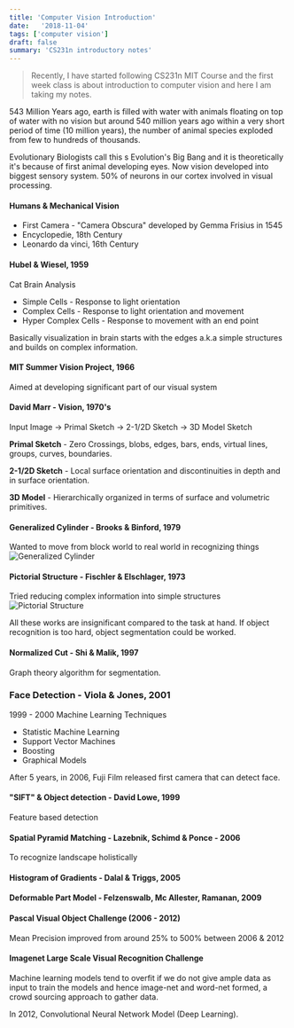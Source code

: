 ```yaml
---
title: 'Computer Vision Introduction'
date:   '2018-11-04'
tags: ['computer vision']
draft: false
summary: 'CS231n introductory notes' 
---
```


>Recently, I have started following CS231n MIT Course and the first week class is about introduction to computer vision and here I am taking my notes.

543 Million Years ago, earth is filled with water with animals floating on top of water with no vision but around 540 million years ago within a very short period of time (10 million years), the number of animal species exploded from few to hundreds of thousands.  

Evolutionary Biologists call this s Evolution's Big Bang and it is theoretically it's because of first animal developing eyes. Now vision developed into biggest sensory system. 50% of neurons in our cortex involved in visual processing.

#### Humans & Mechanical Vision
<ul>
<li>First Camera - "Camera Obscura" developed by Gemma Frisius in 1545</li>
<li>Encyclopedie, 18th Century</li>
<li>Leonardo da vinci, 16th Century</li>
</ul>

#### Hubel & Wiesel, 1959
Cat Brain Analysis
<ul>
<li>Simple Cells - Response to light orientation</li>
<li>Complex Cells - Response to light orientation and movement </li>
<li>Hyper Complex Cells - Response to movement with an end point</li>
</ul>

Basically visualization in brain starts with the edges a.k.a simple structures and builds on complex information.

#### MIT Summer Vision Project, 1966
Aimed at developing significant part of our visual system

#### David Marr - Vision, 1970's
Input Image -> Primal Sketch -> 2-1/2D Sketch -> 3D Model Sketch

**Primal Sketch** - Zero Crossings, blobs, edges, bars, ends, virtual lines, groups, curves, boundaries.

**2-1/2D Sketch** - Local surface orientation and discontinuities in depth and in surface orientation.

**3D Model** - Hierarchically organized in terms of surface and volumetric primitives.


#### Generalized Cylinder - Brooks & Binford, 1979
Wanted to move from block world to real world in recognizing things
<img src="/static/images/notebook-images/vision/generalizedcylinder.png" alt="Generalized Cylinder" />

#### Pictorial Structure - Fischler & Elschlager, 1973
Tried reducing complex information into simple structures
<img src="/static/images/notebook-images/vision/pictorialstructure.png" alt="Pictorial Structure" />


All these works are insignificant compared to the task at hand. If object recognition is too hard, object segmentation could be worked.

#### Normalized Cut - Shi & Malik, 1997
Graph theory algorithm for segmentation.

### Face Detection - Viola & Jones, 2001
1999 - 2000 Machine Learning Techniques
<ul>
<li> Statistic Machine Learning</li>
<li>Support Vector Machines</li>
<li>Boosting</li>
<li>Graphical Models</li>
</ul>

After 5 years, in 2006, Fuji Film released first camera that can detect face.

#### "SIFT" & Object detection - David Lowe, 1999 
Feature based detection

#### Spatial Pyramid Matching - Lazebnik, Schimd & Ponce - 2006
To recognize landscape holistically

#### Histogram of Gradients - Dalal & Triggs, 2005

#### Deformable Part Model - Felzenswalb, Mc Allester, Ramanan, 2009

#### Pascal Visual Object Challenge (2006 - 2012)

Mean Precision improved from around 25% to 500% between 2006 & 2012

#### Imagenet Large Scale Visual Recognition Challenge

Machine learning models tend to overfit if we do not give ample data as input to train the models and hence image-net and word-net formed, a crowd sourcing approach to gather data.

In 2012, Convolutional Neural Network Model (Deep Learning).